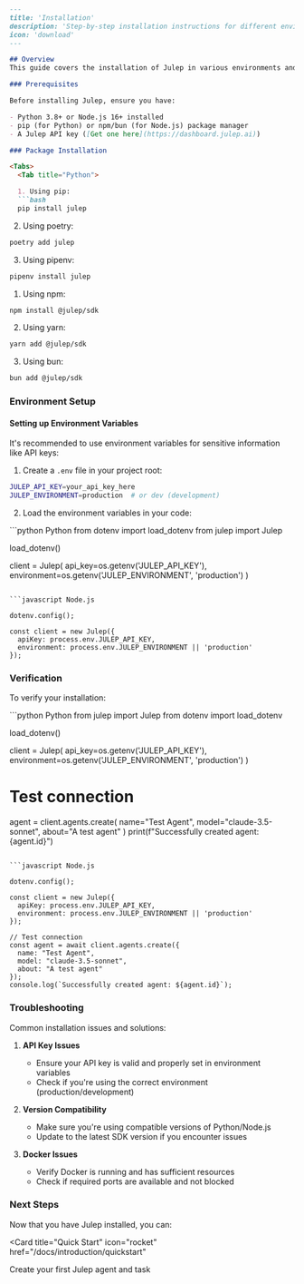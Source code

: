 ```markdown
---
title: 'Installation'
description: 'Step-by-step installation instructions for different environments'
icon: 'download'
---

## Overview
This guide covers the installation of Julep in various environments and configurations.

### Prerequisites

Before installing Julep, ensure you have:

- Python 3.8+ or Node.js 16+ installed
- pip (for Python) or npm/bun (for Node.js) package manager
- A Julep API key ([Get one here](https://dashboard.julep.ai))

### Package Installation

<Tabs>
  <Tab title="Python">

  1. Using pip:
  ```bash
  pip install julep
  ```

  2. Using poetry:
  ```bash
  poetry add julep
  ```

  3. Using pipenv:
  ```bash
  pipenv install julep
  ```

  </Tab>

  <Tab title="Node.js">

  1. Using npm:
  ```bash
  npm install @julep/sdk
  ```

  2. Using yarn:
  ```bash
  yarn add @julep/sdk
  ```

  3. Using bun:
  ```bash
  bun add @julep/sdk
  ```
  </Tab>

</Tabs>

### Environment Setup

#### Setting up Environment Variables

It's recommended to use environment variables for sensitive information like API keys:

1. Create a `.env` file in your project root:
```bash
JULEP_API_KEY=your_api_key_here
JULEP_ENVIRONMENT=production  # or dev (development)
```

2. Load the environment variables in your code:

<CodeGroup>
  ```python Python
  from dotenv import load_dotenv
  from julep import Julep

  load_dotenv()

  client = Julep(
      api_key=os.getenv('JULEP_API_KEY'),
      environment=os.getenv('JULEP_ENVIRONMENT', 'production')
  )
  ```

  ```javascript Node.js

  dotenv.config();

  const client = new Julep({
    apiKey: process.env.JULEP_API_KEY,
    environment: process.env.JULEP_ENVIRONMENT || 'production'
  });
  ```
</CodeGroup>

### Verification

To verify your installation:

<CodeGroup>
  ```python Python
  from julep import Julep
  from dotenv import load_dotenv

  load_dotenv()

  client = Julep(
      api_key=os.getenv('JULEP_API_KEY'),
      environment=os.getenv('JULEP_ENVIRONMENT', 'production')
  )
  
  # Test connection
  agent = client.agents.create(
      name="Test Agent",
      model="claude-3.5-sonnet",
      about="A test agent"
  )
  print(f"Successfully created agent: {agent.id}")
  ```

  ```javascript Node.js

  dotenv.config();

  const client = new Julep({
    apiKey: process.env.JULEP_API_KEY,
    environment: process.env.JULEP_ENVIRONMENT || 'production'
  });

  // Test connection
  const agent = await client.agents.create({
    name: "Test Agent",
    model: "claude-3.5-sonnet",
    about: "A test agent"
  });
  console.log(`Successfully created agent: ${agent.id}`);
  ```
</CodeGroup>

### Troubleshooting

Common installation issues and solutions:

1. **API Key Issues**
   - Ensure your API key is valid and properly set in environment variables
   - Check if you're using the correct environment (production/development)

2. **Version Compatibility**
   - Make sure you're using compatible versions of Python/Node.js
   - Update to the latest SDK version if you encounter issues

3. **Docker Issues**
   - Verify Docker is running and has sufficient resources
   - Check if required ports are available and not blocked

### Next Steps

Now that you have Julep installed, you can:

<Card
  title="Quick Start"
  icon="rocket"
  href="/docs/introduction/quickstart"
>
  Create your first Julep agent and task
</Card>
```